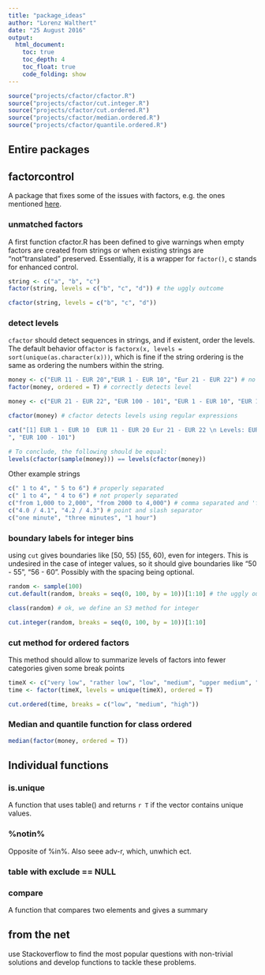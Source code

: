 ```yaml
---
title: "package_ideas"
author: "Lorenz Walthert"
date: "25 August 2016"
output:
  html_document:
    toc: true
    toc_depth: 4
    toc_float: true
    code_folding: show
---
```


```r
source("projects/cfactor/cfactor.R")
source("projects/cfactor/cut.integer.R")
source("projects/cfactor/cut.ordered.R")
source("projects/cfactor/median.ordered.R")
source("projects/cfactor/quantile.ordered.R")

```

## Entire packages
## factorcontrol
A package that fixes some of the issues with factors, e.g. the ones mentioned [here](http://win-vector.com/blog/2014/09/factors-are-not-first-class-citizens-in-r/). 

### unmatched factors
A first function cfactor.R has been defined to give warnings when empty factors are created from strings or when existing strings are "not"translated" preserved. Essentially, it is a wrapper for `factor()`, c stands for enhanced control.
```r
string <- c("a", "b", "c")
factor(string, levels = c("b", "c", "d")) # the uggly outcome

cfactor(string, levels = c("b", "c", "d"))
```

### detect levels
`cfactor` should detect sequences in strings, and if existent, order the levels. The default behavior of`factor` is
`factorx(x, levels = sort(unique(as.character(x)))`, which is fine if the string ordering is the same as ordering the numbers within the string.
```r
money <- c("EUR 11 - EUR 20","EUR 1 - EUR 10", "Eur 21 - EUR 22") # no issue, since all numbers are two digits
factor(money, ordered = T) # correctly detects level

money <- c("EUR 21 - EUR 22", "EUR 100 - 101", "EUR 1 - EUR 10", "EUR 11 - EUR 20")  # the general case
```

```r
cfactor(money) # cfactor detects levels using regular expressions
```

```r
cat("[1] EUR 1 - EUR 10  EUR 11 - EUR 20 Eur 21 - EUR 22 \n Levels: EUR 1 - EUR 10 < EUR 11 - EUR 20 < EUR 21 - EUR 22
", "EUR 100 - 101")
```

```r
# To conclude, the following should be equal:
levels(cfactor(sample(money))) == levels(cfactor(money))
```
Other example strings
```r
c(" 1 to 4", " 5 to 6") # properly separated
c(" 1 to 4", " 4 to 6") # not properly separated
c("from 1,000 to 2,000", "from 2000 to 4,000") # comma separated and 'from' and 'to'
c("4.0 / 4.1", "4.2 / 4.3") # point and slash separator
c("one minute", "three minutes", "1 hour")
```


### boundary labels for integer bins
using `cut` gives boundaries like [50, 55) [55, 60), even for integers. This is undesired in the case of integer values, so it should give boundaries like "50 - 55", "56 - 60". Possibly with the spacing being optional.

```r
random <- sample(100)
cut.default(random, breaks = seq(0, 100, by = 10))[1:10] # the uggly outcome with cut.default

class(random) # ok, we define an S3 method for integer

cut.integer(random, breaks = seq(0, 100, by = 10))[1:10]


```

### cut method for ordered factors
This method should allow to summarize levels of factors into fewer categories given some break points
```r
timeX <- c("very low", "rather low", "low", "medium", "upper medium", "high")
time <- factor(timeX, levels = unique(timeX), ordered = T)

cut.ordered(time, breaks = c("low", "medium", "high"))


```


### Median and quantile function for class ordered
```r
median(factor(money, ordered = T))
```

## Individual functions
### is.unique
A function that uses table() and returns `r T` if the vector contains unique values.

### %notin%
Opposite of %in%. Also seee adv-r, which, unwhich ect.

### table with exclude == NULL

### compare
A function that compares two elements and gives a summary

## from the net
use Stackoverflow to find the most popular questions with non-trivial solutions and develop functions to tackle these problems.
